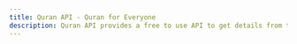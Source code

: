 ---
title: Quran API - Quran for Everyone
description: Quran API provides a free to use API to get details from the Quran. The API has no rate limit. It provides verses, chapters and audio recitations of the Quran.
---

<Hero />